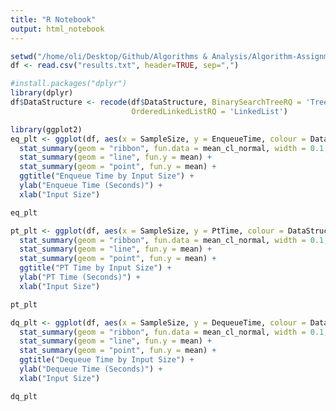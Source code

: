 ```yaml
---
title: "R Notebook"
output: html_notebook
---
```



```r
setwd("/home/oli/Desktop/Github/Algorithms & Analysis/Algorithm-Assignment-1/in/")
df <- read.csv("results.txt", header=TRUE, sep=",")
```

```r
#install.packages("dplyr")
library(dplyr)
df$DataStructure <- recode(df$DataStructure, BinarySearchTreeRQ = 'Tree', OrderedArrayRQ = 'Array',
                           OrderedLinkedListRQ = 'LinkedList')
```


```r
library(ggplot2)
eq_plt <- ggplot(df, aes(x = SampleSize, y = EnqueueTime, colour = DataStructure)) + 
  stat_summary(geom = "ribbon", fun.data = mean_cl_normal, width = 0.1, conf.int = 0.95) +
  stat_summary(geom = "line", fun.y = mean) +
  stat_summary(geom = "point", fun.y = mean) +
  ggtitle("Enqueue Time by Input Size") +
  ylab("Enqueue Time (Seconds)") +
  xlab("Input Size")

eq_plt
```

```r
pt_plt <- ggplot(df, aes(x = SampleSize, y = PtTime, colour = DataStructure)) + 
  stat_summary(geom = "ribbon", fun.data = mean_cl_normal, width = 0.1, conf.int = 0.95) +
  stat_summary(geom = "line", fun.y = mean) +
  stat_summary(geom = "point", fun.y = mean) +  
  ggtitle("PT Time by Input Size") +
  ylab("PT Time (Seconds)") +
  xlab("Input Size")

pt_plt
```


```r
dq_plt <- ggplot(df, aes(x = SampleSize, y = DequeueTime, colour = DataStructure)) + 
  stat_summary(geom = "ribbon", fun.data = mean_cl_normal, width = 0.1, conf.int = 0.95) +
  stat_summary(geom = "line", fun.y = mean) +
  stat_summary(geom = "point", fun.y = mean) +
  ggtitle("Dequeue Time by Input Size") +
  ylab("Dequeue Time (Seconds)") +
  xlab("Input Size")

dq_plt
```

